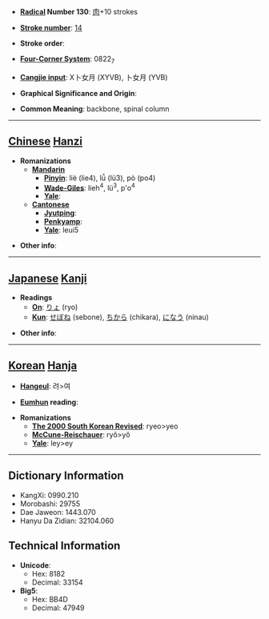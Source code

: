 * '''[[Wiktionary:Chinese radical index| Radical]] Number 130''': [[Wiktionary:Chinese radical index 肉|肉]]+10 strokes

* '''[[Wiktionary:Chinese total strokes index|Stroke number]]''': [[Wiktionary:Chinese total strokes index 14|14]]

* '''Stroke order''': 

* '''[[Wiktionary:Chinese four corner index|Four-Corner System]]''': 0822<sub>7</sub>

* '''[[Wiktionary:Chinese Cangjie index|Cangjie input]]''': X卜女月 (XYVB), 卜女月 (YVB)

* '''Graphical Significance and Origin''': 

* '''Common Meaning''': backbone, spinal column

----

== [[Chinese]] [[Hanzi]] ==

* '''Romanizations'''
** '''[[Mandarin]]'''
*** '''[[Pinyin]]''': liè (lie4), lǚ (lü3), pò (po4)
*** '''[[Wade-Giles]]''': lieh<sup>4</sup>, lü<sup>3</sup>, p'o<sup>4</sup>
*** '''[[Yale]]''': 
** '''[[Cantonese]]'''
*** '''[[Jyutping]]''':
*** '''[[Penkyamp]]''': 
*** '''[[Yale]]''': leui5

* '''Other info''': 

----

== [[Japanese]] [[Kanji]] ==

* '''Readings'''
** '''[[On]]''': [[りょ]] (ryo)
** '''[[Kun]]''': [[せぼね]] (sebone), [[ちから]] (chikara), [[になう]] (ninau)

* '''Other info''':  

----

== [[Korean]] [[Hanja]] ==

* '''[[Hangeul]]''': 려>여

* '''[[Eumhun]] reading''': 

* '''Romanizations'''
** '''[[The 2000 South Korean Revised Romanization|The 2000 South Korean Revised]]''': ryeo>yeo
** '''[[McCune-Reischauer]]''': ryŏ>yŏ
** '''[[Yale]]''': ley>ey

----

== Dictionary Information ==

* KangXi: 0990.210
* Morobashi: 29755
* Dae Jaweon: 1443.070
* Hanyu Da Zidian: 32104.060

== Technical Information ==

* '''Unicode''':
** Hex: 8182
** Decimal: 33154
* '''Big5''':
** Hex: BB4D
** Decimal: 47949